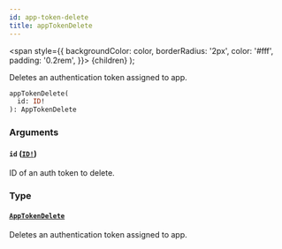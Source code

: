 ```yaml
---
id: app-token-delete
title: appTokenDelete
---
```


<span
style={{
      backgroundColor: color,
      borderRadius: '2px',
      color: '#fff',
      padding: '0.2rem',
    }}>
{children}
</span>
);

Deletes an authentication token assigned to app.

```graphql
appTokenDelete(
  id: ID!
): AppTokenDelete

```

### Arguments

#### `id` ([`ID!`](/api-reference/scalars/id.mdx))

ID of an auth token to delete.

### Type

#### [`AppTokenDelete`](/api-reference/objects/app-token-delete.mdx)

Deletes an authentication token assigned to app.
